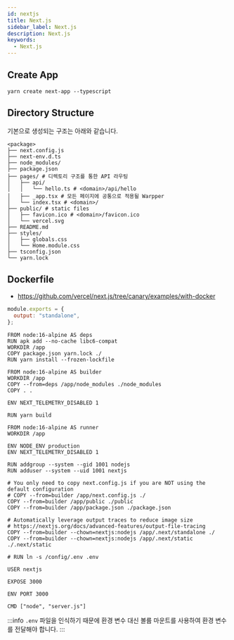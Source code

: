 ```yaml
---
id: nextjs
title: Next.js
sidebar_label: Next.js
description: Next.js
keywords:
  - Next.js
---
```


## Create App

```shell
yarn create next-app --typescript
```

## Directory Structure

기본으로 생성되는 구조는 아래와 같습니다.

```shell
<package>
├── next.config.js
├── next-env.d.ts
├── node_modules/
├── package.json
├── pages/ # 디렉토리 구조를 통한 API 라우팅
│   ├── api/
│   │   └── hello.ts # <domain>/api/hello
│   ├── _app.tsx # 모든 페이지에 공통으로 적용될 Warpper
│   └── index.tsx # <domain>/
├── public/ # static files
│   ├── favicon.ico # <domain>/favicon.ico
│   └── vercel.svg
├── README.md
├── styles/
│   ├── globals.css
│   └── Home.module.css
├── tsconfig.json
└── yarn.lock
```

## Dockerfile

- https://github.com/vercel/next.js/tree/canary/examples/with-docker

```js title="next.config.js"
module.exports = {
  output: "standalone",
};
```

```docker
FROM node:16-alpine AS deps
RUN apk add --no-cache libc6-compat
WORKDIR /app
COPY package.json yarn.lock ./
RUN yarn install --frozen-lockfile

FROM node:16-alpine AS builder
WORKDIR /app
COPY --from=deps /app/node_modules ./node_modules
COPY . .

ENV NEXT_TELEMETRY_DISABLED 1

RUN yarn build

FROM node:16-alpine AS runner
WORKDIR /app

ENV NODE_ENV production
ENV NEXT_TELEMETRY_DISABLED 1

RUN addgroup --system --gid 1001 nodejs
RUN adduser --system --uid 1001 nextjs

# You only need to copy next.config.js if you are NOT using the default configuration
# COPY --from=builder /app/next.config.js ./
COPY --from=builder /app/public ./public
COPY --from=builder /app/package.json ./package.json

# Automatically leverage output traces to reduce image size
# https://nextjs.org/docs/advanced-features/output-file-tracing
COPY --from=builder --chown=nextjs:nodejs /app/.next/standalone ./
COPY --from=builder --chown=nextjs:nodejs /app/.next/static ./.next/static

# RUN ln -s /config/.env .env

USER nextjs

EXPOSE 3000

ENV PORT 3000

CMD ["node", "server.js"]
```

:::info
`.env` 파일을 인식하기 때문에 환경 변수 대신 볼륨 마운트를 사용하여 환경 변수를 전달해야 합니다.
:::
